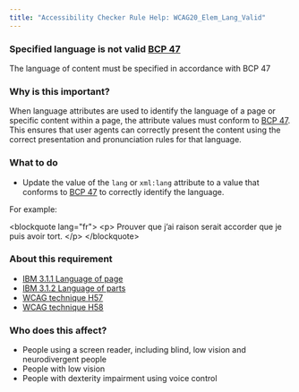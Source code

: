 ```yaml
---
title: "Accessibility Checker Rule Help: WCAG20_Elem_Lang_Valid"
---
```


<div className="toolHelp">
<Row>
<Column colLg={16} colMd={8} colSm={4} className="toolHead">

### Specified language is not valid [BCP 47](https://www.rfc-editor.org/rfc/bcp/bcp47.txt)

<div id="locLevel"></div>

The language of content must be specified in accordance with BCP 47

</Column>
</Row>
<Row>
<Column colLg={11} colMd={5} colSm={4} className="toolMain">

### Why is this important?

When language attributes are used to identify the language of a page or specific content within a page, the attribute values must conform to [BCP 47](https://www.rfc-editor.org/rfc/bcp/bcp47.txt). This ensures that user agents can correctly present the content using the correct presentation and pronunciation rules for that language.

<div id="locSnippet"></div>

### What to do

* Update the value of the `lang` or `xml:lang` attribute to a value that conforms to [BCP 47](https://www.rfc-editor.org/rfc/bcp/bcp47.txt) to correctly identify the language.

For example:

<CodeSnippet type="multi" light={true}>&lt;blockquote lang="fr"&gt;
  &lt;p&gt;
    Prouver que j’ai raison serait accorder que je puis avoir tort.
  &lt;/p&gt;
&lt;/blockquote&gt;</CodeSnippet>

</Column>
<Column colLg={5} colMd={3} colSm={4} className="toolLeft">

### About this requirement

* [IBM 3.1.1 Language of page](https://www.ibm.com/able/requirements/requirements/#3_1_1)
* [IBM 3.1.2 Language of parts](https://www.ibm.com/able/requirements/requirements/#3_1_2)
* [WCAG technique H57](https://www.w3.org/WAI/WCAG21/Techniques/html/H5700)
* [WCAG technique H58](https://www.w3.org/WAI/WCAG21/Techniques/html/H58)

### Who does this affect?

* People using a screen reader, including blind, low vision and neurodivergent people
* People with low vision
* People with dexterity impairment using voice control

</Column>
</Row>
</div>


